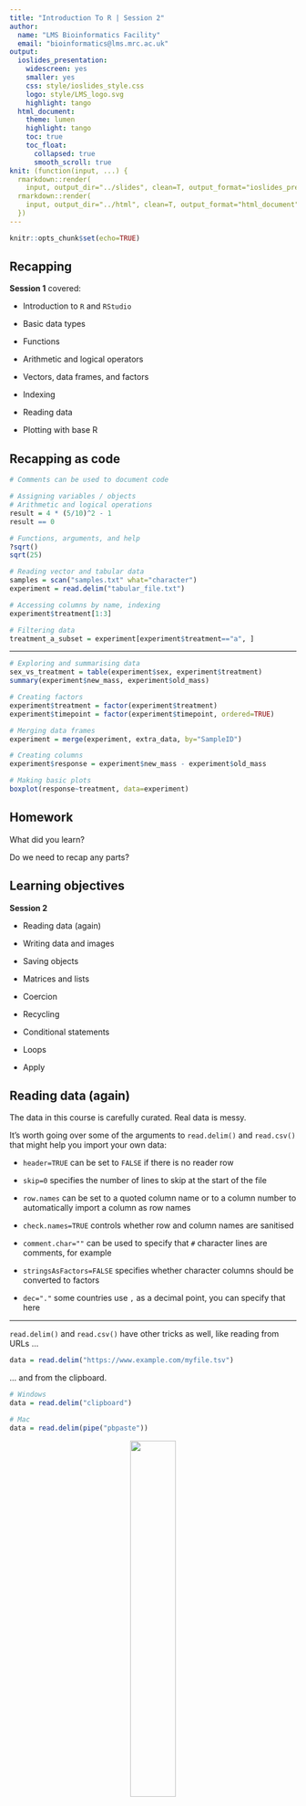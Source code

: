 ```yaml
---
title: "Introduction To R | Session 2"
author:
  name: "LMS Bioinformatics Facility"
  email: "bioinformatics@lms.mrc.ac.uk"
output:
  ioslides_presentation:
    widescreen: yes
    smaller: yes
    css: style/ioslides_style.css
    logo: style/LMS_logo.svg
    highlight: tango
  html_document:
    theme: lumen
    highlight: tango
    toc: true
    toc_float:
      collapsed: true
      smooth_scroll: true
knit: (function(input, ...) {
  rmarkdown::render(
    input, output_dir="../slides", clean=T, output_format="ioslides_presentation"); 
  rmarkdown::render(
    input, output_dir="../html", clean=T, output_format="html_document")
  })
---
```


```r
knitr::opts_chunk$set(echo=TRUE)
```

## Recapping

**Session 1** covered:

- Introduction to `R` and `RStudio`

- Basic data types

- Functions

- Arithmetic and logical operators

- Vectors, data frames, and factors

- Indexing

- Reading data

- Plotting with base R

## Recapping as code

```r
# Comments can be used to document code

# Assigning variables / objects
# Arithmetic and logical operations
result = 4 * (5/10)^2 - 1
result == 0

# Functions, arguments, and help
?sqrt()
sqrt(25)

# Reading vector and tabular data
samples = scan("samples.txt" what="character")
experiment = read.delim("tabular_file.txt")

# Accessing columns by name, indexing
experiment$treatment[1:3]

# Filtering data
treatment_a_subset = experiment[experiment$treatment=="a", ]
```

---

```r
# Exploring and summarising data
sex_vs_treatment = table(experiment$sex, experiment$treatment)
summary(experiment$new_mass, experiment$old_mass)

# Creating factors
experiment$treatment = factor(experiment$treatment)
experiment$timepoint = factor(experiment$timepoint, ordered=TRUE)

# Merging data frames
experiment = merge(experiment, extra_data, by="SampleID")

# Creating columns
experiment$response = experiment$new_mass - experiment$old_mass

# Making basic plots
boxplot(response~treatment, data=experiment)
```

## Homework {data-background=#FDEBD0}

What did you learn?

Do we need to recap any parts?

## Learning objectives

**Session 2**

- Reading data (again)
  
- Writing data and images
  
- Saving objects

- Matrices and lists
  
- Coercion
  
- Recycling

- Conditional statements
  
- Loops

- Apply

## Reading data (again)

The data in this course is carefully curated. Real data is messy.

It's worth going over some of the arguments to `read.delim()` and `read.csv()` that might help you import your own data:

- `header=TRUE` can be set to `FALSE` if there is no reader row

- `skip=0` specifies the number of lines to skip at the start of the file

- `row.names` can be set to a quoted column name or to a column number to automatically import a column as row names

- `check.names=TRUE` controls whether row and column names are sanitised

- `comment.char=""` can be used to specify that `#` character lines are comments, for example

- `stringsAsFactors=FALSE` specifies whether character columns should be converted to factors

- `dec="."` some countries use `,` as a decimal point, you can specify that here

---

`read.delim()` and `read.csv()` have other tricks as well, like reading from URLs ...
                        
```r
data = read.delim("https://www.example.com/myfile.tsv")
```

... and from the clipboard.
                        
```r
# Windows
data = read.delim("clipboard")

# Mac
data = read.delim(pipe("pbpaste"))
```

<center>
![](images/2_clippy_read.png){width="40%"}
</center>

## Writing vectors

Individual vectors can be written to a file using the `write()` function, the write-equivalent of `scan()`.

```r
write(1:10, "outputs/2_write_vector.txt")
```

There are a few optional arguments to the function:

- `sep=" "` defines the separator character. This can be set to be tab-delimited (`sep="\t"`), comma, or new-line-delimited (`sep="\n"`)

- `append=FALSE` can be set to `TRUE` to append to the end of an existing file rather than overwriting it.

## Writing tabular data

Data frame and matrix objects can be output using the `write.table()` function.

```r
x = data.frame(a=c(1, 2, 3), b=c("a", "b", "c"))
rownames(x) = c("first", "second", "third")

write.table(
  x, "outputs/2_write_data_frame.tsv",
  sep="\t", quote=FALSE, col.names=NA)
```

Again, there are some optional arguments to consider:

- `sep=" "` needs to be manually set to a `","` or a tab (`"\t"`) character

- `quote=TRUE` controls the "quoting" of character elements. You probably want to set this to `FALSE`

- `row.names=TRUE` controls whether row names are written

- `col.names=TRUE` controls whether column names are written. Where `row.names=TRUE`, this can be set to `NA` to insert a blank cell (`[1, 1]`) to prevent the column names from becoming offset to the left.

---

`write.table()` can't output to a URL (that would be truly impressive) ...

<center>
![](images/2_clippy_write.png){width="40%"}
</center>

```r
# Windows
write.table(
  x, "clipboard",
  sep="\t", col.names=NA)

# Mac
write.table(
  x, pipe("pbcopy"),
  sep="\t", col.names=NA)
```

## Writing graphics

`RStudio` can include rendered graphics automatically within its outputs but we still need to be able to save images separately. We can do this with the `png()`, `svg()`, and `pdf()` functions.

Each function accepts the `width=` and `height=` optional arguments, although their meanings differ:

- `svg()` and `pdf()`: sizes are in **inches** (`1 inch == 2.54 cm`)

- `png()`: sizes are in **pixels** by default but the additional `units=` argument can be set separately

All three functions initiate the recording of graphical outputs but won't write anything to a file until we inform `R` that we're finished plotting. The `dev.off()` function does this.

```r
svg("outputs/2_write_image.svg", width=5, height=5)

plot(c(1:10, 10:1), rep(1:10, 2))

dev.off()
```

---

It's worth noting that PDFs are special, as they allow multiple plots to be captured into the same document.

Each plot created before `dev.off()` is called will be created on a new page.

```r
pdf("outputs/2_write_image.pdf", width=5, height=5)

plot(c(1:10, 10:1), rep(1:10, 2), col="purple")
plot(c(1:10, 10:1), rep(1:10, 2), col="green4")

# other things can go on in within a pdf/svg/png() ... dev.off() block as well
x = 1

dev.off()
```

---

When working in the console, we can also use `RStudio` to interactively resize outputs and to save images.

```
> plot(c(1:10, 10:1), rep(1:10, 2))
```

<center>
![](images/2_export_plot.png){width="40%"}
</center>

## Saving R objects

`R` objects can be saved to allow important steps in a workflow to be preserved or to save the results of a lengthy computation.

The `save()` function can be used to store specific objects ...

```r
save(x, file="outputs/2_write_object.RData")
```

... or a complete snapshot of the working space can be recorded using `save.image()`.

```r
save.image("outputs/2_write_image.RData")
```

The objects contained within these files can be loaded into a future `R` session using the `load()` function.

```r
load("outputs/2_write_object.RData")
```

## Garbage

Amongst programming languages, `R` is famous as a bit of a 'memory hog'. When performing analyses of particularly large datasets, it can use 10s of GB of your computer's RAM (and/or crash your machine)!

Saving objects has another advantage, therefore, as it allows our working areas to be cleaned up.

An object can be deleted using the `rm()` (or `remove()`) function ...

```r
delete_me = c("please!", "I'm", "taking", "up", "a", "lot", "of", "memory.")
rm(delete_me)
```

... which will remove it from use but doesn't actually free its memory. We can encourage `R` to perform this second step by manually calling the `gc()` (garbage collection) function.

```r
gc()
```

## Matrices

Complementing the data frame, the `matrix` is the second 2D tabular structure in base `R`. As with vectors, all data within a matrix must be of the same underlying class: `numeric`, `character`, or `logical`.

The `matrix()` function can be used to form a matrix from a single vector and to automatically assign a given shape, filling column-wise by default or row-wise by passing the `byrow=TRUE` optional argument.

```r
matrix(1:8, nrow=2, ncol=4)
```

```r
matrix(1:8, nrow=2, ncol=4, byrow=TRUE)
```

---

```r
m = matrix(1:8, nrow=2, ncol=4, byrow=TRUE)
class(m)
```

Outside of demonstrating the `matrix()` function, it's rare in the real world to create a `matrix` this way.

We can create a matrix from a file by converting a data frame produced by `read.delim()` or `read.csv()` using the `as.matrix()` function.

```r
m = as.matrix(read.delim("data/2_read_matrix.txt", row.names="ID"))
m
```

---

Alternatively, we can also create matrix objects from existing vectors using the `rbind()` (row bind) function ...

```r
a = c(1, 2)
b = c(4, 5)
rbind(a, b)
```

... or the `cbind()` (column bind) function.

```r
m = cbind(a, b)
m
```

---

Both functions also work to extend an existing matrix object.

```r
m = rbind(m, c(3, 6))
m = cbind(m, c=c(7, 8, 9))
m
```

```r
m = cbind(m, m)
m
```

## Matrix indexing

Square bracket (`[  ]`) indexing of matrix objects works in the same way as for data frames.

```r
m[1, ]
```

```r
m[, 1]
```

```r
m[1:2, 1:2]
```

---

As with the data frame, the dimensions of a matrix can be determined with the `nrow()`, `ncol()`, and `dim()` functions.

Similarly, the `rownames()` and `colnames()` functions can be used to get and set names.

```r
rownames(m) = c("one", "two", "one")
m
```

In comparison to a data frame, as can be seen above, row and column names do not have to be unique in a matrix. As a result:

- the matrix does not support column referencing with the `$` operator

- though supported, name-based indexing can cause issues when names are not unique

It is good practice to enforce unique naming yourself on behalf of your matrices!

## Practical {data-background=#D6EAF8}

As we need to work on our row and column names:

- what does the `paste()` function do?

- how can we use this function to rename our columns `col1`--`col6` and the rows `row1`--`row3`?

Working on our matrix:

- what does `m * 2` do?

- what does `m * 1:3` do?

- what does `m * m` do?

## Transposition

Most functions expect matrix data inputs to be column-wise (samples in columns, observations in rows). Some, however, expect row-wise inputs. The `t()` function can be used to *transpose* a matrix.

```r
m = matrix(1, nrow=4, ncol=2)
m
```

```r
t(m)
```

## Coercion

Individual vectors and matrix objects can store only single data types. It's worth looking into this in more detail, as *coercion* (conversion between types) has some gotchas.

Where a mixed input is given, `R` makes a decision about the most suitable data type and *coerces* everything else to match. The decision follows a set path:

- can they all be represented as `logical`?

- otherwise, as `numeric`?

- otherwise, as `character`?

- else, they're `NA`

Importantly, if you add elements of a different data type to an existing vector or matrix, the whole object will be coerced to match.

---

```r
im_being_coerced = c(TRUE, FALSE)
im_being_coerced
```

```r
c(im_being_coerced, 1.0)
```

```r
c(im_being_coerced, 10, "hello")
```

---

Sometimes it's useful to take control the coercion yourself. Each basic type has a matched `as.` function that will convert an input appropriately.

```r
as.numeric(c(TRUE, 1, FALSE, 0))
```

Even here, though, there are limits! Where the requested coercion isn't possible, `NA` values will be inserted.

```r
as.numeric(c(TRUE, 1, FALSE, 0, "testing"))
```

Best practice, therefore, is not to find yourself in this situation in the first place!

## Recycling

Vector-vector and vector-matrix operations with unequal length objects cause the shorter to be *recycled*.

```r
a = rep(1, 6)
b = c(0, 1)
a + b
```

Here, the shorter object, `b`, is used more than once - it's recycled. This works whether the longer length is an exact multiple of the shorter or not, but will print a warning in the latter case.

```r
rep(1, 5) * b
```

---

We can exploit recycling when adding repetitive columns or rows to a matrix with `cbind()` or `rbind()`.

```r
cbind(matrix(1, nrow=4, ncol=2), c(0, 1))
```

```r
rbind(matrix(1, nrow=2, ncol=5), c(0, 1))
```

---

Though `cbind()` does not allow longer columns to be added, `rbind()` does allow a longer vector to be added as a row.

In this case, a warning is printed and the vector is truncated to match the number of columns in the matrix.

```r
rbind(matrix(0, nrow=2, ncol=2), c(1, 1, 1, 1))
```

## Lists

The `list` object, returned by the `list()` function, provides a general container class. In comparison to data frames and matrices, lists can be used to store objects of different lengths.
            
```r
samples = c("S1", "S2", "S3", "S4")
expression = matrix(1, nrow=2, ncol=4)
meta_data = data.frame(
  samples=samples,
  treatment=rep(c(TRUE, FALSE), 2),
  replicate=c(1, 1, 2, 2))

experiment = list(samples, expression)
str(experiment)
```

---

Similarly to vectors, lists can be extended using the `c()` function, but we need to make sure that everything being joined is a list object.

```r
experiment = c(experiment, list(meta_data))
str(experiment)
```

---

A process unique to list objects is *flattening*. When a list contains objects of the same type (e.g. all vectors), the `unlist()` function can be used to create a flat representation (a vector).

```r
vector_list = list(
  first=c(1, 2, 3),
  second=c(4, 5, 6),
  third=c(7, 8, 9))

unlist(vector_list)
```

If the elements of the original list were named, the unlisted elements are given the name with an additional numeric suffix.

## Indexing lists

As with data frames, we can index lists using the special `$` operator to retrieve named elements. Names can be set when the list is created ...

```r
experiment = list(
  samples=samples,
  expression=expression,
  meta_data=meta_data)
```

... or by using the `names()` function.

```r
names(experiment) = c("samples", "expression", "meta_data")
```

---

Indexing lists with square brackets requires a little more thought. Whereas the `$` operator retrieves the element ...

```r
experiment$samples
```

... indexing with square brackets (`[ ]`) subsets the list, returning a list.

```r
experiment["samples"]
```

To recreate the behaviour of the `$`, we instead need to index with double square brackets (`[[ ]]`).

```r
experiment[["samples"]]
```

## Practical {data-background=#D6EAF8}

Let's do some list-making!

- Make a named list with the following elements:

  * Your name
  
  * Your age
  
  * The colours of the clothes you're wearing, as a character vector
  
- Update your age to be the equivalent in months

- What does the `sample()` function do?

- Add to your list a random shuffle of the numbers `1`--`10`

- What's the logical coercion of your age? What about your name?

- Your name and age are sensitive under GDPR as they're personally identifying. Delete this list immediately and make sure `R` cleans up after itself!

## Flow control

It's often useful to have control of how and whether blocks of code are executed. This is the concept of *flow control*, which divides into two categories:

- *conditional statements*

  * control whether a particular block of code is executed; execution is *conditional* on a logical test
  
  * return a value. Even if it's not wanted or captured, conditional statements always return something (`NULL` if there's nothing else to return)

- *loops*

  * can run a code block a specified number of times
  
  * can run a code block with different inputs
  
  * don't return anything

## If

Across all programming languages, the `if` statement is the backbone of conditional flow control.

`if` performs the logical test enclosed within brackets (`( )`) and, if the statement evaluates to `TRUE`, runs an adjacent block of code wrapped in a pair of curly brackets (`{ }`).

```r
x = 0

if (x < 1) {
  "yes"
}
```

For single line statements, this can also be done *inline*. Here, we also capture the result as a new object.

```r
result = if (x < 1) "yes"
```

---

Where the conditional statement evaluates to `FALSE`, we can pair `if` with `else` to run an alternate code block.

```r
if (x > 0) {
  "yes"
} else {
  "no"
}
```

Similarly, where the readability of code is not reduced, this can be done inline.

```r
result = if (x > 1) "yes" else "no"
result
```

---

It's also possible to *chain* `if` and `else` to evaluate multiple conditions.

```r
if (x == 1) {
  "x is 1"
} else if (x == 2) {
  "x is 2"
} else {
  "x is not 1 or 2"
}
```

When capturing answers, it's important to remember that `if` statements always return something! If we don't specify the `else`, there's a default behaviour.

```r
result = if (x > 1) "yes" # else NULL
result
```

## Vectorised if

As the `if` statement can only evaluate a single logical condition, `R` has an equivalent vectorised function. `ifelse()` performs the same logic on a vector and returns an equally-sized vector of results.

```r
x = -2:2

ifelse(x > 0, "over_0", "under_or_0")
```

```r
ifelse(
  x == 0,
  "equal",
  ifelse(x > 0, "over", "under"))
```

## For

In the simplest use case, `for` loops run the encapsulated code block a specified number of times. Note that, as `for` loops don't return anything, we have to manually `print()` the result of the code block.

```r
for (i in 1:5) {
  print(i * i)
}
```

Execution is in two steps:

- walking through the supplied vector (`1:5`), the variable `i` is assigned its value

- the code block is executed

---

By convention, we use the variable `i` to store the loop number. It's frequently used as an `i`ndex value.

```r
x = -2:2

for (i in 1:5) {
  print(x[i] ^ 2)
}
```

If we're nesting loops inside each other and `i` is in use, we move on to ... `j`.

It's good practice to avoid using `i` and `j` as variable names elsewhere in your code to avoid downstream confusion!

---

<center>
![](images/2_index.png){width="50%"}
</center>

---

`for` loops can also be used to loop over other inputs (... in which case we can use whatever variable names might be suitable).

As with `if`, single line statements can also be run inline.

```r
x = letters[1:3]
for (chr in x) print(chr)
```

```r
x = list(c(1, 2, 3), c(4, 5, 6))
for (v in x) print(v)
```

## While

`while` loops are most useful when it's known a condition can be satisfied but not necessarily when - to repeatedly run a code block until a specific outcome is achieved.

```r
x = 1:10

while (x[1] != 5) {
  x = sample(x)  # shuffle x
}

x
```

```r
x = 1
while (x^2 != 9) x = x + 1
x
```

## Next

The `next` keyword causes immediate escape from an individual loop iteration and triggers the next to start.

```r
for (i in 1:10) {
  if (i < 10) next
  print(i)
}
```

Here, where `i < 10` for the first 9 iterations, the `next` keyword aborts execution of the code block and triggers to next iteration to begin. Only when the if statement does not evaluate to `TRUE` is the value of `i` printed.

## Break

The `break` keyword can be used to exit from a `for` or `while` loop completely.

```r
loops = 0

while (TRUE) {
  loops = loops + 1
  if (sample(1:20, size=1) == 5) break
}

loops
```

## Practical {data-background=#D6EAF8}

This code produces a random length selection of lowercase characters from the `letters` built-in constant:

```r
x = sample(letters, size=sample(26, size=1))
```

- If we don't know its length beforehand, how might we write a `for` loop that iterates over this vector?

- Shuffle `letters` yourself, keeping all 26 characters

- Write a `for` loop that iterates over the vector until it finds `z`

- How many iterations did it take to find `z`?

- Translate your code over to work as a `while` loop

## Apply

As noted before, `R` is vectorised! To apply a function to a vector or matrix as a whole, we just do so.

```r
x = 1:6
sqrt(x)
```

We don't always want to do this, though! Suppose we want to obtain the `mean()` of each row in a matrix, or the `sum()` of each column.

To achieve this, we can use the `apply()` function to iterate either row- or column-wise over a matrix. `apply()` takes three positional arguments:

- `X`: the matrix

- `MARGIN`: determines whether we're operating on rows (`1`) or on columns (`2`)

- `FUN`: the function to apply

---

```r
m = matrix(1:9, nrow=3, ncol=3)
m
```

```r
apply(m, 1, sum)  # MARGIN=1 operates on rows
```

```r
apply(m, 2, sum)  # MARGIN=2 operates on columns
```

---

By default, `R` doesn't allow functions to be applied to `list` objects, as they specifically allow for storage of heterogeneous data. Where it's known that a list's contents are suitable (e.g. a list of numeric vectors), the `lapply()` function can be used to run a function on its elements. A list of the same structure is returned.

```r
x = list(a=c(1, 2, 3), b=c(4, 5, 6))
x
```

```r
lapply(x, sqrt)
```

---

The last `apply()` variant that's particularly useful is `tapply()`, which will run a function on specific elements of a vector. Elements can either be defined according to a logical operation or using a vector that can be coerced by `as.factor()`.

```r
x = 1:9

tapply(x, x>5, sqrt)
```

```r
tapply(x, rep_len(c(0, 1), 9), sqrt)
```

## Sweep

When vector-matrix arithmetic operations are performed, the provided vector is treated as a column (or it's recycled to be one) and is pushed horizontally across the matrix.

```r
m = matrix(0, nrow=4, ncol=4)
m + c(0, 1)
```

If we wanted to instead treat the vector as a row and push it vertically down the matrix, we have two options:

- transpose (`t()`) the matrix, perform the operation, and transpose it back again

- use the `sweep()` function

---

`sweep()` is a statistical function designed to normalise a matrix by 'sweeping away' an unwanted factor. In reality, we can use it for anything. `sweep()` expects four positional arguments:

- `X`: the matrix

- `MARGIN`: determines whether we're operating on rows (`1`) or on columns (`2`)

- `STATS`: the vector to use in the sweep

- `FUN`: the function to sweep with. Note that arithmetic functions (`+` etc) need to be quoted (i.e. `"+"`)

```r
sweep(m, 2, c(0, 1, 0, 1), "+")
```

## Homework {data-background=#FDEBD0}

There are more penguin-related homework tasks to help cement what we've covered today!

The homework and instructions can be found within the main directory for the course: `./homework/Homework_2.Rmd`
